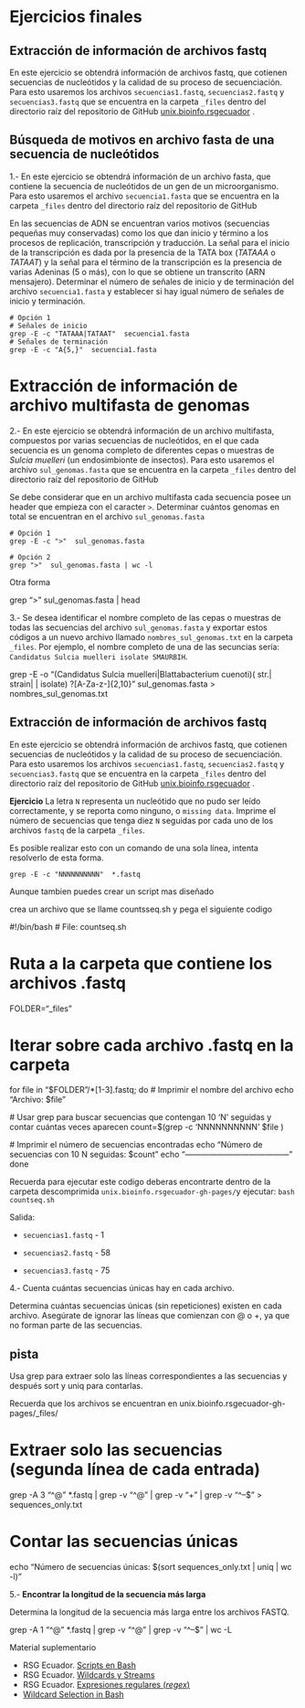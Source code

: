 # Ejercicios finales

## **Extracción de información de archivos fastq**

En este ejercicio se obtendrá información de archivos fastq, que cotienen secuencias de nucleótidos y la calidad de su proceso de secuenciación. Para esto usaremos los archivos `secuencias1.fastq`, `secuencias2.fastq` y `secuencias3.fastq` que se encuentra en la carpeta `_files` dentro del directorio raíz del repositorio de GitHub [unix.bioinfo.rsgecuador](https://github.com/RSG-Ecuador/unix.bioinfo.rsgecuador/tree/gh-pages) .

## Búsqueda de motivos en archivo fasta de una secuencia de nucleótidos

1.- En este ejercicio se obtendrá información de un archivo fasta, que contiene la secuencia de nucleótidos de un gen de un microorganismo. Para esto usaremos el archivo `secuencia1.fasta` que se encuentra en la carpeta `_files` dentro del directorio raíz del repositorio de GitHub

En las secuencias de ADN se encuentran varios motivos (secuencias pequeñas muy conservadas) como los que dan inicio y término a los procesos de replicación, transcripción y traducción. La señal para el inicio de la transcripción es dada por la presencia de la TATA box (*TATAAA* o *TATAAT*) y la señal para el término de la transcripción es la presencia de varias Adeninas (5 o más), con lo que se obtiene un transcrito (ARN mensajero). Determinar el número de señales de inicio y de terminación del archivo `secuencia1.fasta` y establecer si hay igual número de señales de inicio y terminación.

::: {.callout-note code-copy="true" eval="false" collapse="true"}
```         
# Opción 1
# Señales de inicio 
grep -E -c "TATAAA|TATAAT"  secuencia1.fasta
# Señales de terminación 
grep -E -c "A{5,}"  secuencia1.fasta
```
:::

# Extracción de información de archivo multifasta de genomas

2.- En este ejercicio se obtendrá información de un archivo multifasta, compuestos por varias secuencias de nucleótidos, en el que cada secuencia es un genoma completo de diferentes cepas o muestras de *Sulcia muelleri* (un endosimbionte de insectos). Para esto usaremos el archivo `sul_genomas.fasta` que se encuentra en la carpeta `_files` dentro del directorio raíz del repositorio de GitHub

Se debe considerar que en un archivo multifasta cada secuencia posee un header que empieza con el caracter `>`. Determinar cuántos genomas en total se encuentran en el archivo `sul_genomas.fasta`

::: {.callout-note code-copy="true" eval="false" collapse="true"}
```         
# Opción 1
grep -E -c ">"  sul_genomas.fasta
```

```         
# Opción 2
grep ">"  sul_genomas.fasta | wc -l
```
:::

::: {.callout-note code-copy="true" eval="false" collapse="true"}
Otra forma

grep "\>" sul_genomas.fasta \| head
:::

3.- Se desea identificar el nombre completo de las cepas o muestras de todas las secuencias del archivo `sul_genomas.fasta` y exportar estos códigos a un nuevo archivo llamado `nombres_sul_genomas.txt` en la carpeta `_files`. Por ejemplo, el nombre completo de una de las secuncias sería: `Candidatus Sulcia muelleri isolate SMAURBIH`.

::: {.callout-note code-copy="true" eval="false" collapse="true"}
grep -E -o "(Candidatus Sulcia muelleri\|Blattabacterium cuenoti)( str.\| strain\| \| isolate) ?\[A-Za-z-\]{2,10}" sul_genomas.fasta \> nombres_sul_genomas.txt
:::

## Extracción de información de archivos fastq

En este ejercicio se obtendrá información de archivos fastq, que cotienen secuencias de nucleótidos y la calidad de su proceso de secuenciación. Para esto usaremos los archivos `secuencias1.fastq`, `secuencias2.fastq` y `secuencias3.fastq` que se encuentra en la carpeta `_files` dentro del directorio raíz del repositorio de GitHub [unix.bioinfo.rsgecuador](https://github.com/RSG-Ecuador/unix.bioinfo.rsgecuador/tree/gh-pages) .

**Ejercicio** La letra `N` representa un nucleótido que no pudo ser leído correctamente, y se reporta como ninguno, o `missing data`. Imprime el número de secuencias que tenga diez `N` seguidas por cada uno de los archivos `fastq` de la carpeta `_files`.

::: callout-note
Es posible realizar esto con un comando de una sola línea, intenta resolverlo de esta forma.
:::

::: {.callout-note code-copy="true" eval="false" collapse="true"}
```         
grep -E -c "NNNNNNNNNN"  *.fastq
```
:::

Aunque tambien puedes crear un script mas diseñado

:::: callout-note
crea un archivo que se llame countsseq.sh y pega el siguiente codigo

::: {.callout-note code-copy="true" eval="false" collapse="true"}
#!/bin/bash \# File: countseq.sh

# Ruta a la carpeta que contiene los archivos .fastq

FOLDER="\_files"

# Iterar sobre cada archivo .fastq en la carpeta

for file in "\$FOLDER"/\*\[1-3\].fastq; do \# Imprimir el nombre del archivo echo "Archivo: \$file"

\# Usar grep para buscar secuencias que contengan 10 'N' seguidas y contar cuántas veces aparecen count=\$(grep -c 'NNNNNNNNNN' \$file )

\# Imprimir el número de secuencias encontradas echo "Número de secuencias con 10 N seguidas: \$count" echo "---------------------------------------" done
:::

Recuerda para ejecutar este codigo deberas encontrarte dentro de la carpeta descomprimida `unix.bioinfo.rsgecuador-gh-pages/`y ejecutar: `bash countseq.sh`

Salida:

-   `secuencias1.fastq` - 1

-   `secuencias2.fastq` - 58

-   `secuencias3.fastq` - 75
::::

4.- Cuenta cuántas secuencias únicas hay en cada archivo.

Determina cuántas secuencias únicas (sin repeticiones) existen en cada archivo. Asegúrate de ignorar las líneas que comienzan con \@ o +, ya que no forman parte de las secuencias.

::: callout-note
## pista

Usa grep para extraer solo las líneas correspondientes a las secuencias y después sort y uniq para contarlas.
:::

Recuerda que los archivos se encuentran en unix.bioinfo.rsgecuador-gh-pages/\_files/

::: {.callout-note code-copy="true" eval="false" collapse="true"}
# Extraer solo las secuencias (segunda línea de cada entrada)

grep -A 3 "\^\@" \*.fastq \| grep -v "\^\@" \| grep -v "+" \| grep -v "\^--\$" \> sequences_only.txt

# Contar las secuencias únicas

echo "Número de secuencias únicas: \$(sort sequences_only.txt \| uniq \| wc -l)"
:::

5.- **Encontrar la longitud de la secuencia más larga**

Determina la longitud de la secuencia más larga entre los archivos FASTQ.

::: {.callout-note code-copy="true" eval="false" collapse="true"}
grep -A 1 "\^\@" \*.fastq \| grep -v "\^\@" \| grep -v "\^--\$" \| wc -L
:::

Material suplementario

-   RSG Ecuador. [Scripts en Bash](https://rsg-ecuador.github.io/unix.bioinfo.rsgecuador/content/Curso_avanzado/02_Bash/1_bash.html)
-   RSG Ecuador. [Wildcards y Streams](https://rsg-ecuador.github.io/unix.bioinfo.rsgecuador/content/Curso_basico/03_Manejo_terminal/5_wildcards.html)
-   RSG Ecuador. [Expresiones regulares (*regex*)](https://rsg-ecuador.github.io/unix.bioinfo.rsgecuador/content/Curso_basico/04_Procesamiento_ficheros_regex_pipes/3_Expresiones_regulares.html)
-   [Wildcard Selection in Bash](https://pressbooks.senecapolytechnic.ca/uli101/chapter/wildcard-selection-in-bash/)
